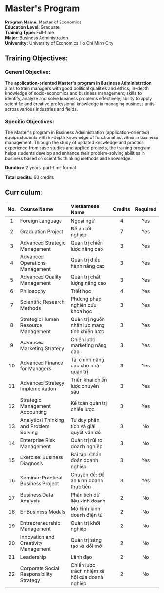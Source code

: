 # Master's Program

**Program Name:** Master of Economics  
**Education Level:** Graduate  
**Training Type:** Full-time  
**Major:** Business Administration  
**University:** University of Economics Ho Chi Minh City

## Training Objectives:

### General Objective:
The **application-oriented Master's program in Business Administration** aims to train managers with good political qualities and ethics; in-depth knowledge of socio-economics and business management; skills to identify, analyze and solve business problems effectively; ability to apply scientific and creative professional knowledge in managing business units across various industries and fields.

### Specific Objectives:
The Master's program in Business Administration (application-oriented) equips students with in-depth knowledge of functional activities in business management. Through the study of updated knowledge and practical experience from case studies and applied projects, the training program helps students develop and enhance their problem-solving abilities in business based on scientific thinking methods and knowledge.

**Duration:** 2 years, part-time format.

**Total credits:** 60 credits

## Curriculum:

| No. | Course Name | Vietnamese Name | Credits | Required |
|:--:|:--|:--|:--:|:--:|
| 1 | Foreign Language | Ngoại ngữ | 4 | Yes |
| 2 | Graduation Project | Đề án tốt nghiệp | 7 | Yes |
| 3 | Advanced Strategic Management | Quản trị chiến lược nâng cao | 3 | Yes |
| 4 | Advanced Operations Management | Quản trị điều hành nâng cao | 3 | Yes |
| 5 | Advanced Quality Management | Quản trị chất lượng nâng cao | 3 | Yes |
| 6 | Philosophy | Triết học | 4 | Yes |
| 7 | Scientific Research Methods | Phương pháp nghiên cứu khoa học | 3 | Yes |
| 8 | Strategic Human Resource Management | Quản trị nguồn nhân lực mang tính chiến lược | 3 | Yes |
| 9 | Advanced Marketing Strategy | Chiến lược marketing nâng cao | 3 | Yes |
| 10 | Advanced Finance for Managers | Tài chính nâng cao cho nhà quản trị | 3 | Yes |
| 11 | Advanced Strategy Implementation | Triển khai chiến lược chuyên sâu | 3 | Yes |
| 12 | Strategic Management Accounting | Kế toán quản trị chiến lược | 3 | Yes |
| 13 | Analytical Thinking and Problem Solving | Tư duy phân tích và giải quyết vấn đề | 3 | No |
| 14 | Enterprise Risk Management | Quản trị rủi ro doanh nghiệp | 3 | No |
| 15 | Exercise: Business Diagnosis | Bài tập: Chẩn đoán doanh nghiệp | 3 | Yes |
| 16 | Seminar: Practical Business Project | Chuyên đề: Đề án kinh doanh thực tiễn | 3 | Yes |
| 17 | Business Data Analysis | Phân tích dữ liệu kinh doanh | 2 | No |
| 18 | E-Business Models | Mô hình kinh doanh điện tử | 2 | No |
| 19 | Entrepreneurship Management | Quản trị khởi nghiệp | 2 | No |
| 20 | Innovation and Creativity Management | Quản trị sáng tạo và đổi mới | 2 | No |
| 21 | Leadership | Lãnh đạo | 2 | No |
| 22 | Corporate Social Responsibility Strategy | Chiến lược trách nhiệm xã hội của doanh nghiệp | 2 | No |